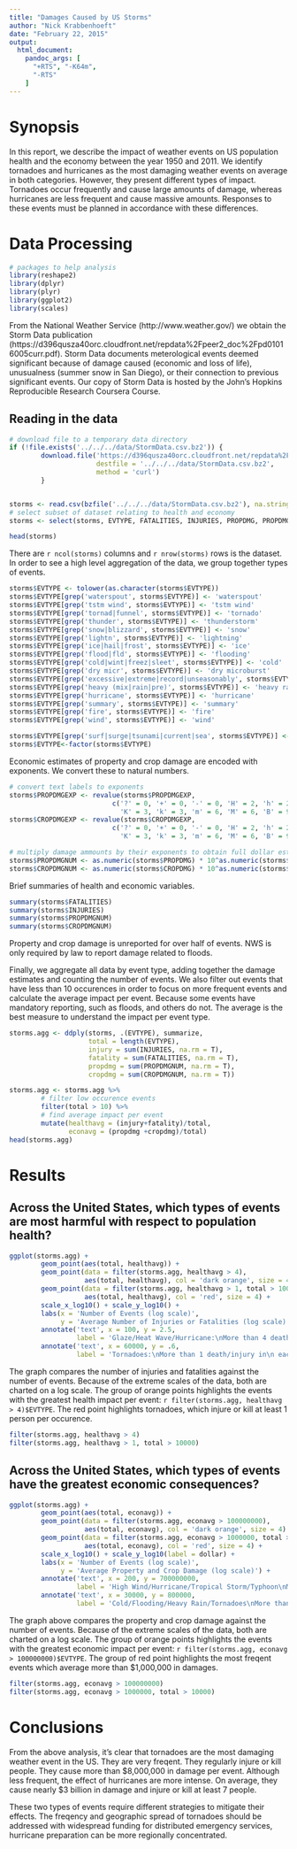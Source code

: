 ```yaml
---
title: "Damages Caused by US Storms"
author: "Nick Krabbenhoeft"
date: "February 22, 2015"
output:
  html_document:
    pandoc_args: [
      "+RTS", "-K64m",
      "-RTS"
    ]
---
```

# Synopsis
In this report, we describe the impact of weather events on US population health and the economy between the year 1950 and 2011. We identify tornadoes and hurricanes as the most damaging weather events on average in both categories. However, they present different types of impact. Tornadoes occur frequently and cause large amounts of damage, whereas hurricanes are less frequent and cause massive amounts. Responses to these events must be planned in accordance with these differences.

# Data Processing
```r
# packages to help analysis
library(reshape2)
library(dplyr)
library(plyr)
library(ggplot2)
library(scales)
```

From the National Weather Service (http://www.weather.gov/) we obtain the Storm Data publication (https://d396qusza40orc.cloudfront.net/repdata%2Fpeer2_doc%2Fpd01016005curr.pdf). Storm Data documents meterological events deemed significant because of damage caused (economic and loss of life), unusualness (summer snow in San Diego), or their connection to previous significant events. Our copy of Storm Data is hosted by the John's Hopkins Reproducible Research Coursera Course.

## Reading in the data

```r
# download file to a temporary data directory
if (!file.exists('../../../data/StormData.csv.bz2')) {
        download.file('https://d396qusza40orc.cloudfront.net/repdata%2Fdata%2FStormData.csv.bz2',
                      destfile = '../../../data/StormData.csv.bz2',
                      method = 'curl')
        }


storms <- read.csv(bzfile('../../../data/StormData.csv.bz2'), na.strings = "", comment.char = "", nrows = 1000000)
# select subset of dataset relating to health and economy
storms <- select(storms, EVTYPE, FATALITIES, INJURIES, PROPDMG, PROPDMGEXP, CROPDMG, CROPDMGEXP)

head(storms)
```

There are `r ncol(storms)` columns and `r nrow(storms)` rows is the dataset. In order to see a high level aggregation of the data, we group together types of events.

```r
storms$EVTYPE <- tolower(as.character(storms$EVTYPE))
storms$EVTYPE[grep('waterspout', storms$EVTYPE)] <- 'waterspout'
storms$EVTYPE[grep('tstm wind', storms$EVTYPE)] <- 'tstm wind'
storms$EVTYPE[grep('tornad|funnel', storms$EVTYPE)] <- 'tornado'
storms$EVTYPE[grep('thunder', storms$EVTYPE)] <- 'thunderstorm'
storms$EVTYPE[grep('snow|blizzard', storms$EVTYPE)] <- 'snow'
storms$EVTYPE[grep('lightn', storms$EVTYPE)] <- 'lightning'
storms$EVTYPE[grep('ice|hail|frost', storms$EVTYPE)] <- 'ice'
storms$EVTYPE[grep('flood|fld', storms$EVTYPE)] <- 'flooding'
storms$EVTYPE[grep('cold|wint|freez|sleet', storms$EVTYPE)] <- 'cold'
storms$EVTYPE[grep('dry micr', storms$EVTYPE)] <- 'dry microburst'
storms$EVTYPE[grep('excessive|extreme|record|unseasonably', storms$EVTYPE)] <- 'extreme'
storms$EVTYPE[grep('heavy (mix|rain|pre)', storms$EVTYPE)] <- 'heavy rain'
storms$EVTYPE[grep('hurricane', storms$EVTYPE)] <- 'hurricane'
storms$EVTYPE[grep('summary', storms$EVTYPE)] <- 'summary'
storms$EVTYPE[grep('fire', storms$EVTYPE)] <- 'fire'
storms$EVTYPE[grep('wind', storms$EVTYPE)] <- 'wind'

storms$EVTYPE[grep('surf|surge|tsunami|current|sea', storms$EVTYPE)] <- 'high wind'
storms$EVTYPE<-factor(storms$EVTYPE)
```

Economic estimates of property and crop damage are encoded with exponents. We convert these to natural numbers.

```r
# convert text labels to exponents
storms$PROPDMGEXP <- revalue(storms$PROPDMGEXP,
                          c('?' = 0, '+' = 0, '-' = 0, 'H' = 2, 'h' = 2,
                            'K' = 3, 'k' = 3, 'm' = 6, 'M' = 6, 'B' = 9))
storms$CROPDMGEXP <- revalue(storms$CROPDMGEXP,
                          c('?' = 0, '+' = 0, '-' = 0, 'H' = 2, 'h' = 2,
                            'K' = 3, 'k' = 3, 'm' = 6, 'M' = 6, 'B' = 9))

# multiply damage ammounts by their exponents to obtain full dollar estimates
storms$PROPDMGNUM <- as.numeric(storms$PROPDMG) * 10^as.numeric(storms$PROPDMGEXP)
storms$CROPDMGNUM <- as.numeric(storms$CROPDMG) * 10^as.numeric(storms$CROPDMGEXP)
```

Brief summaries of health and economic variables.

```r
summary(storms$FATALITIES)
summary(storms$INJURIES)
summary(storms$PROPDMGNUM)
summary(storms$CROPDMGNUM)
```

Property and crop damage is unreported for over half of events. NWS is only required by law to report damage related to floods.

Finally, we aggregate all data by event type, adding together the damage estimates and counting the number of events. We also filter out events that have less than 10 occurences in order to focus on more frequent events and calculate the average impact per event. Because some events have mandatory reporting, such as floods, and others do not. The average is the best measure to understand the impact per event type.

```r
storms.agg <- ddply(storms, .(EVTYPE), summarize,
                    total = length(EVTYPE),
                    injury = sum(INJURIES, na.rm = T),
                    fatality = sum(FATALITIES, na.rm = T),
                    propdmg = sum(PROPDMGNUM, na.rm = T),
                    cropdmg = sum(CROPDMGNUM, na.rm = T))

storms.agg <- storms.agg %>%
        # filter low occurence events
        filter(total > 10) %>%
        # find average impact per event
        mutate(healthavg = (injury+fatality)/total,
               econavg = (propdmg +cropdmg)/total)
head(storms.agg)
```

# Results

## Across the United States, which types of events are most harmful with respect to population health?
``` r
ggplot(storms.agg) +
        geom_point(aes(total, healthavg)) +
        geom_point(data = filter(storms.agg, healthavg > 4),
                   aes(total, healthavg), col = 'dark orange', size = 4) +
        geom_point(data = filter(storms.agg, healthavg > 1, total > 10000),
                   aes(total, healthavg), col = 'red', size = 4) +
        scale_x_log10() + scale_y_log10() +
        labs(x = 'Number of Events (log scale)',
             y = 'Average Number of Injuries or Fatalities (log scale)') +
        annotate('text', x = 100, y = 2.5,
                 label = 'Glaze/Heat Wave/Hurricane:\nMore than 4 deaths/injuries\n per event') +
        annotate('text', x = 60000, y = .6,
                 label = 'Tornadoes:\nMore than 1 death/injury in\n each of more than 10,000 events')
```

The graph compares the number of injuries and fatalities against the number of events. Because of the extreme scales of the data, both are charted on a log scale. The group of orange points highlights the events with the greatest health impact per event: `r filter(storms.agg, healthavg > 4)$EVTYPE`. The red point highlights tornadoes, which injure or kill at least 1 person per occurence.

```r
filter(storms.agg, healthavg > 4)
filter(storms.agg, healthavg > 1, total > 10000)
```

## Across the United States, which types of events have the greatest economic consequences?
``` r
ggplot(storms.agg) +
        geom_point(aes(total, econavg)) +
        geom_point(data = filter(storms.agg, econavg > 100000000),
                   aes(total, econavg), col = 'dark orange', size = 4) +
        geom_point(data = filter(storms.agg, econavg > 1000000, total > 10000),
                   aes(total, econavg), col = 'red', size = 4) +
        scale_x_log10() + scale_y_log10(label = dollar) +
        labs(x = 'Number of Events (log scale)',
             y = 'Average Property and Crop Damage (log scale)') +
        annotate('text', x = 200, y = 700000000, 
                 label = 'High Wind/Hurricane/Tropical Storm/Typhoon\nMore than $100 million in damage\n per event') +
        annotate('text', x = 30000, y = 800000,
                 label = 'Cold/Flooding/Heavy Rain/Tornadoes\nMore than $1 million in damage in\n each of more than 10,000 events')
```

The graph above compares the property and crop damage against the number of events. Because of the extreme scales of the data, both are charted on a log scale. The group of orange points highlights the events with the greatest economic impact per event: `r filter(storms.agg, econavg > 100000000)$EVTYPE`. The group of red point highlights the most freqent events which average more than $1,000,000 in damages.
```r
filter(storms.agg, econavg > 100000000)
filter(storms.agg, econavg > 1000000, total > 10000)
```

# Conclusions
From the above analysis, it's clear that tornadoes are the most damaging weather event in the US. They are very freqent. They regularly injure or kill people. They cause more than $8,000,000 in damage per event. Although less frequent, the effect of hurricanes are more intense. On average, they cause nearly $3 billion in damage and injure or kill at least 7 people.

These two types of events require different strategies to mitigate their effects. The freqency and geographic spread of tornadoes should be addressed with widespread funding for distributed emergency services, hurricane preparation can be more regionally concentrated.

